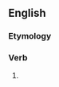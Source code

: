 ==English==

===Etymology===
{{suffix|en|tempt|eth}}

===Verb===
{{head|en|verb form}}

# {{en-archaic third-person singular of|tempt}}
